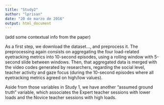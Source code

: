 ```yaml
---
title: "Study2"
author: "lprisan"
date: "20 de marzo de 2016"
output: html_document
---
```


(add some contextual info from the paper)

As a first step, we download the dataset..., and preprocess it. The preprocessing again consists on aggregating the four load-related eyetracking metrics into 10-second episodes, using a rolling window with 5-second slide between windows. Then, that aggregated data is merged with the video codes generated by researchers, regarding the social level, teacher activity and gaze focus (during the 10-second episodes where all eyetracking metrics agreed on high/low values). 

Aside from those variables in Study 1, we have another "assumed ground truth" variable, which associates the Expert teacher sessions with lower loads and the Novice teacher sessions with high loads.